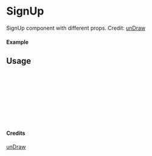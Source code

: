 
<Meta of={SignUp} title="unDraw/SignUp" />

# SignUp

SignUp component with different props.
Credit: [unDraw](https://undraw.co/illustrations)

#### Example

<Canvas of={SignUp.Primary} />

## Usage

```ts
import { SignUp } from "yadl-ui";

const Example = () => {
  return (
      <SignUp />
  );
};

export default Example;
```

#### Credits
[unDraw](https://undraw.co/illustrations)
